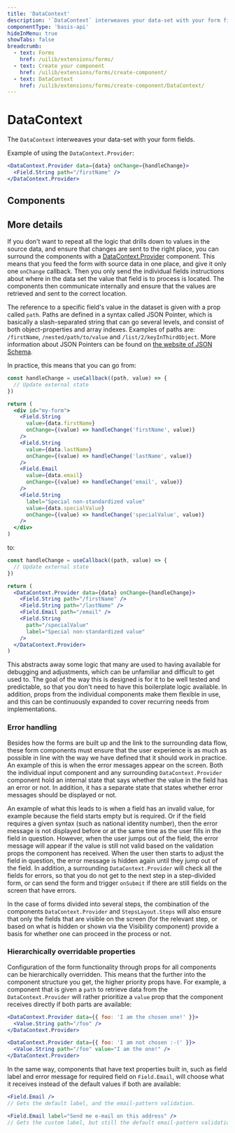 ```yaml
---
title: 'DataContext'
description: '`DataContext` interweaves your data-set with your form fields.'
componentType: 'basis-api'
hideInMenu: true
showTabs: false
breadcrumb:
  - text: Forms
    href: /uilib/extensions/forms/
  - text: Create your component
    href: /uilib/extensions/forms/create-component/
  - text: DataContext
    href: /uilib/extensions/forms/create-component/DataContext/
---
```



# DataContext

The `DataContext` interweaves your data-set with your form fields.

Example of using the `DataContext.Provider`:

```jsx
<DataContext.Provider data={data} onChange={handleChange}>
  <Field.String path="/firstName" />
</DataContext.Provider>
```

## Components

<ListDataContextComponents />

## More details

If you don't want to repeat all the logic that drills down to values in the source data, and ensure that changes are sent to the right place, you can surround the components with a [DataContext.Provider](/uilib/extensions/forms/DataContext/Provider) component. This means that you feed the form with source data in one place, and give it only one `onChange` callback. Then you only send the individual fields instructions about where in the data set the value that field is to process is located. The components then communicate internally and ensure that the values are retrieved and sent to the correct location.

The reference to a specific field's value in the dataset is given with a prop called `path`. Paths are defined in a syntax called JSON Pointer, which is basically a slash-separated string that can go several levels, and consist of both object-properties and array indexes. Examples of paths are: `/firstName`, `/nested/path/to/value` and `/list/2/keyInThirdObject`. More information about JSON Pointers can be found on [the website of JSON Schema](https://json-schema.org/draft/2020-12/relative-json-pointer.html).

In practice, this means that you can go from:

```jsx
const handleChange = useCallback((path, value) => {
  // Update external state
})

return (
  <div id="my-form">
    <Field.String
      value={data.firstName}
      onChange={(value) => handleChange('firstName', value)}
    />
    <Field.String
      value={data.lastName}
      onChange={(value) => handleChange('lastName', value)}
    />
    <Field.Email
      value={data.email}
      onChange={(value) => handleChange('email', value)}
    />
    <Field.String
      label="Special non-standardized value"
      value={data.specialValue}
      onChange={(value) => handleChange('specialValue', value)}
    />
  </div>
)
```

to:

```jsx
const handleChange = useCallback((path, value) => {
  // Update external state
})

return (
  <DataContext.Provider data={data} onChange={handleChange}>
    <Field.String path="/firstName" />
    <Field.String path="/lastName" />
    <Field.Email path="/email" />
    <Field.String
      path="/specialValue"
      label="Special non-standardized value"
    />
  </DataContext.Provider>
)
```

This abstracts away some logic that many are used to having available for debugging and adjustments, which can be unfamiliar and difficult to get used to. The goal of the way this is designed is for it to be well tested and predictable, so that you don't need to have this boilerplate logic available. In addition, props from the individual components make them flexible in use, and this can be continuously expanded to cover recurring needs from implementations.

### Error handling

Besides how the forms are built up and the link to the surrounding data flow, these form components must ensure that the user experience is as much as possible in line with the way we have defined that it should work in practice. An example of this is when the error messages appear on the screen. Both the individual input component and any surrounding `DataContext.Provider` component hold an internal state that says whether the value in the field has an error or not. In addition, it has a separate state that states whether error messages should be displayed or not.

An example of what this leads to is when a field has an invalid value, for example because the field starts empty but is required. Or if the field requires a given syntax (such as national identity number), then the error message is not displayed before or at the same time as the user fills in the field in question. However, when the user jumps out of the field, the error message will appear if the value is still not valid based on the validation props the component has received. When the user then starts to adjust the field in question, the error message is hidden again until they jump out of the field. In addition, a surrounding `DataContext.Provider` will check all the fields for errors, so that you do not get to the next step in a step-divided form, or can send the form and trigger `onSubmit` if there are still fields on the screen that have errors.

In the case of forms divided into several steps, the combination of the components `DataContext.Provider` and `StepsLayout.Steps` will also ensure that only the fields that are visible on the screen (for the relevant step, or based on what is hidden or shown via the Visibility component) provide a basis for whether one can proceed in the process or not.

### Hierarchically overridable properties

Configuration of the form functionality through props for all components can be hierarchically overridden. This means that the further into the component structure you get, the higher priority props have. For example, a component that is given a `path` to retrieve data from the `DataContext.Provider` will rather prioritize a `value` prop that the component receives directly if both parts are available:

```jsx
<DataContext.Provider data={{ foo: 'I am the chosen one!' }}>
  <Value.String path="/foo" />
</DataContext.Provider>
```

```jsx
<DataContext.Provider data={{ foo: 'I am not chosen :-(' }}>
  <Value.String path="/foo" value="I am the one!" />
</DataContext.Provider>
```

In the same way, components that have text properties built in, such as field label and error message for required field on `Field.Email`, will choose what it receives instead of the default values if both are available:

```jsx
<Field.Email />
// Gets the default label, and the email-pattern validation.
```

```jsx
<Field.Email label="Send me e-mail on this address" />
// Gets the custom label, but still the default email-pattern validation.
```

